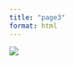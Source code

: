 ```yaml
---
title: "page3"
format: html
---
```


![](http://127.0.0.1:37381/graphics/6120555b-1434-49a4-a0c6-6697f8a3955c.png)
